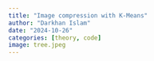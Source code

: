 ```yaml
---
title: "Image compression with K-Means"
author: "Darkhan Islam"
date: "2024-10-26"
categories: [theory, code]
image: tree.jpeg
---
```



